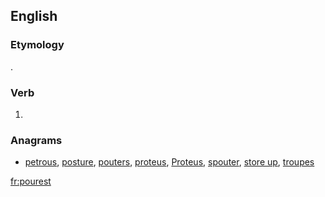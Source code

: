 ==English==

===Etymology===
{{suffix|pour|est|lang=en}}.

===Verb===
{{head|en|verb form}}

# {{en-archaic second-person singular of|pour|lang=en}}

===Anagrams===
* [[petrous#English|petrous]], [[posture#English|posture]], [[pouters#English|pouters]], [[proteus#English|proteus]], [[Proteus#English|Proteus]], [[spouter#English|spouter]], [[store up#English|store up]], [[troupes#English|troupes]]

[[fr:pourest]]